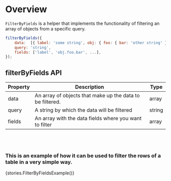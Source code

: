 
<Meta title="Modules/Listview/Components/FilterByFields" />

# Overview

`FilterByFields` is a helper that implements the functionality of filtering an array of objects from a specific query.

```js
filterByFields({
    data:  [{ label: 'some string', obj: { foo: { bar: 'other string' } } }, ...],
    query: 'string',
    fields: ['label', 'obj.foo.bar', ...],
});
```

## filterByFields API

| Property | Description                                               | Type   |
| -------- | --------------------------------------------------------- | ------ |
| data     | An array of objects that make up the data to be filtered. | array  |
| query    | A string by which the data will be filtered               | string |
| fields   | An array with the data fields where you want to filter    | array  |

<br />
<br />

### This is an example of how it can be used to filter the rows of a table in a very simple way.

<Preview>
    <Story name="FilterByFields">{stories.FilterByFieldsExample()}</Story>
</Preview>
